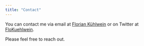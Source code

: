 ```yaml
---
title: "Contact"
---
```


You can contact me via email at [Florian Kühlwein](mailto:florian.kuehlwein@ph-karlsruhe.de) or on Twitter at [FloKuehlwein](https://twitter.com/FloKuehlwein).

 Please feel free to reach out.
